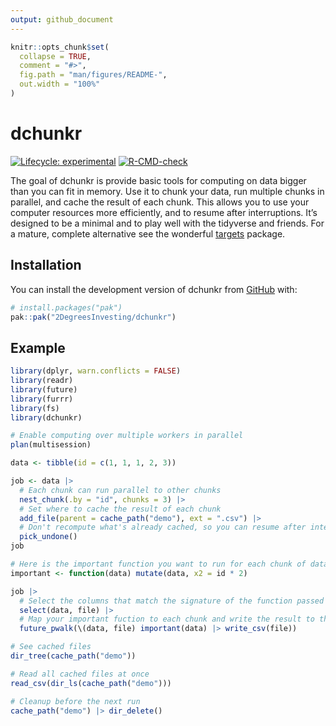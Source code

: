 ```yaml
---
output: github_document
---
```


<!-- README.md is generated from README.Rmd. Please edit that file -->

```r
knitr::opts_chunk$set(
  collapse = TRUE,
  comment = "#>",
  fig.path = "man/figures/README-",
  out.width = "100%"
)
```

# dchunkr

<!-- badges: start -->
[![Lifecycle: experimental](https://img.shields.io/badge/lifecycle-experimental-orange.svg)](https://lifecycle.r-lib.org/articles/stages.html#experimental)
[![R-CMD-check](https://github.com/2DegreesInvesting/dchunkr/actions/workflows/R-CMD-check.yaml/badge.svg)](https://github.com/2DegreesInvesting/dchunkr/actions/workflows/R-CMD-check.yaml)
<!-- badges: end -->

The goal of dchunkr is provide basic tools for computing on data bigger
than you can fit in memory. Use it to chunk your data, run multiple
chunks in parallel, and cache the result of each chunk. This allows you
to use your computer resources more efficiently, and to resume after
interruptions. It's designed to be a minimal and to play well with the
tidyverse and friends. For a mature, complete alternative see the wonderful
[targets](https://docs.ropensci.org/targets/) package.

## Installation

You can install the development version of dchunkr from [GitHub](https://github.com/) with:

``` r
# install.packages("pak")
pak::pak("2DegreesInvesting/dchunkr")
```

## Example

```r
library(dplyr, warn.conflicts = FALSE)
library(readr)
library(future)
library(furrr)
library(fs)
library(dchunkr)

# Enable computing over multiple workers in parallel
plan(multisession)

data <- tibble(id = c(1, 1, 1, 2, 3))

job <- data |>
  # Each chunk can run parallel to other chunks
  nest_chunk(.by = "id", chunks = 3) |>
  # Set where to cache the result of each chunk
  add_file(parent = cache_path("demo"), ext = ".csv") |>
  # Don't recompute what's already cached, so you can resume after interruptions
  pick_undone()
job

# Here is the important function you want to run for each chunk of data
important <- function(data) mutate(data, x2 = id * 2)

job |>
  # Select the columns that match the signature of the function passed to pmap
  select(data, file) |>
  # Map your important fuction to each chunk and write the result to the cache
  future_pwalk(\(data, file) important(data) |> write_csv(file))

# See cached files
dir_tree(cache_path("demo"))

# Read all cached files at once
read_csv(dir_ls(cache_path("demo")))

# Cleanup before the next run
cache_path("demo") |> dir_delete()
```
